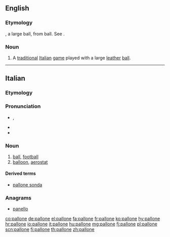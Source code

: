 ==English==

===Etymology===
{{etyl|it}}, a large ball, from {{term|palla}} ball. See {{term|balloon}}.

===Noun===
{{en-noun|-}}

# A [[traditional]] [[Italian]] [[game]] played with a large [[leather]] [[ball]].

----

==Italian==

===Etymology===
{{suffix|palla|one|lang=it}}

===Pronunciation===
* {{IPA|/pal.ˈlo.ne/|[pal.ˈloː.ne]|lang=it}}, {{X-SAMPA|/pal."lo.ne/}}
* {{rhymes|one|lang=it}}
* {{hyphenation|pal|ló|ne}}

===Noun===
{{it-noun|pallon|m|e|i}}

# [[ball]], [[football]]
# [[balloon]], [[aerostat]]

====Derived terms====
* [[pallone sonda]]

===Anagrams===
* [[panello#Italian|panello]]

[[co:pallone]]
[[de:pallone]]
[[el:pallone]]
[[fa:pallone]]
[[fr:pallone]]
[[ko:pallone]]
[[hy:pallone]]
[[hr:pallone]]
[[io:pallone]]
[[it:pallone]]
[[hu:pallone]]
[[mg:pallone]]
[[fj:pallone]]
[[pl:pallone]]
[[scn:pallone]]
[[fi:pallone]]
[[th:pallone]]
[[zh:pallone]]